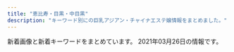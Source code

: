 ```yaml
---
title: "恵比寿・目黒・中目黒"
description: "キーワード別にの巨乳アジアン・チャイナエステ嬢情報をまとめました。"
---
```


新着画像と新着キーワードをまとめています。
2021年03月26日の情報です。

<DmmAffiliateIns />
<KeywordTable
  shops={
    [
    {
        "img_links": [],
        "keywords": {},
        "url": "http://onlyone.tyo.cm/",
        "name": "OnlyOne",
        "station": "JR\u76ee\u9ed2\u99c5\u897f\u53e3"
    },
    {
        "img_links": [
            "http://angel.jpn.cm/photos/sites/3/2019/12/2019122718552430.jpg",
            "http://angel.jpn.cm/images/mobile.jpg",
            "http://angel.jpn.cm/photos/sites/3/2016/08/staff28.jpg",
            "http://angel.jpn.cm/photos/sites/3/2016/08/staff3.jpg",
            "http://angel.jpn.cm/photos/sites/3/2021/02/2021022516024747.jpg",
            "http://angel.jpn.cm/photos/sites/3/2016/08/staff39.jpg",
            "http://angel.jpn.cm/images/s_pick.png",
            "http://angel.jpn.cm/photos/sites/3/2019/06/2019060510404179.jpg",
            "http://angel.jpn.cm/images/girl-z2.jpg",
            "http://angel.jpn.cm/photos/sites/3/2016/08/staff38.jpg",
            "http://angel.jpn.cm/photos/sites/3/2016/08/staff39a.jpg",
            "http://angel.jpn.cm/images/nbj3.jpg",
            "http://angel.jpn.cm/photos/sites/3/2016/10/staff01.jpg",
            "http://angel.jpn.cm/images/room3.jpg",
            "http://angel.jpn.cm/images/room1.jpg",
            "http://angel.jpn.cm/photos/sites/3/2019/10/2019100910242499.jpg",
            "http://angel.jpn.cm/images/s_link.png",
            "http://angel.jpn.cm/photos/sites/3/2019/12/2019122718552333.jpg",
            "http://angel.jpn.cm/photos/sites/3/2019/12/2019122718552413.jpg",
            "http://angel.jpn.cm/photos/sites/3/2016/08/staff11.jpg",
            "http://angel.jpn.cm/photos/sites/3/2016/09/staff40.jpg",
            "http://angel.jpn.cm/images/s_staff.png",
            "http://angel.jpn.cm/photos/sites/3/2016/08/staff28a.jpg",
            "http://angel.jpn.cm/photos/sites/3/2016/08/staff5.jpg",
            "http://angel.jpn.cm/photos/sites/3/2016/08/staff22.jpg",
            "http://angel.jpn.cm/photos/sites/3/2016/08/staff23a.jpg",
            "http://angel.jpn.cm/photos/sites/3/2020/06/2020061515170635.jpg",
            "http://angel.jpn.cm/images/girl-z1.jpg",
            "http://angel.jpn.cm/photos/sites/3/2016/08/staff24.jpg",
            "http://angel.jpn.cm/photos/sites/3/2016/08/staff7.jpg",
            "http://angel.jpn.cm/photos/sites/3/2019/11/201911181407260.jpg",
            "http://angel.jpn.cm/photos/sites/3/2016/08/staff5a.jpg",
            "http://angel.jpn.cm/images/top01.jpg",
            "http://angel.jpn.cm/photos/sites/3/2016/08/staff29.jpg",
            "http://angel.jpn.cm/photos/sites/3/2019/11/2019111814073465.jpg",
            "http://angel.jpn.cm/photos/sites/3/2016/09/72670992207769698.jpg",
            "http://angel.jpn.cm/photos/sites/3/2020/09/2020092511154515.jpg",
            "http://angel.jpn.cm/photos/sites/3/2016/08/staff3a.jpg",
            "http://angel.jpn.cm/photos/sites/3/2017/03/2.jpg",
            "http://angel.jpn.cm/photos/sites/3/2019/07/2019071213431954.jpg",
            "http://angel.jpn.cm/photos/sites/3/2016/08/staff35.jpg",
            "http://angel.jpn.cm/photos/sites/3/2018/06/2018061505064251.jpg",
            "http://angel.jpn.cm/photos/sites/3/2019/07/2019071016030711.jpg",
            "http://angel.jpn.cm/images/room6.jpg",
            "http://angel.jpn.cm/photos/sites/3/2021/02/2021021714005240.jpg",
            "http://angel.jpn.cm/photos/sites/3/2018/11/201811011331167.jpg",
            "http://angel.jpn.cm/photos/sites/3/2016/08/staff14a.jpg",
            "http://angel.jpn.cm/photos/sites/3/2016/08/staff36g.jpg",
            "http://angel.jpn.cm/photos/sites/3/2018/06/2018061505064271.jpg",
            "http://angel.jpn.cm/photos/sites/3/2016/08/staff8.jpg",
            "http://angel.jpn.cm/photos/sites/3/2019/06/201906051042276.jpg",
            "http://angel.jpn.cm/images/info.jpg",
            "http://angel.jpn.cm/photos/sites/3/2017/11/2017112010234266.jpg",
            "http://angel.jpn.cm/photos/sites/3/2016/10/staff41.jpg",
            "http://angel.jpn.cm/photos/sites/3/2016/08/staff21.jpg",
            "http://angel.jpn.cm/photos/sites/3/2016/08/staff23.jpg",
            "http://angel.jpn.cm/photos/sites/3/2016/08/staff25a.jpg",
            "http://angel.jpn.cm/images/top02.jpg",
            "http://angel.jpn.cm/images/s_news.png",
            "http://angel.jpn.cm/photos/sites/3/2016/08/staff4.jpg",
            "http://angel.jpn.cm/photos/sites/3/2016/08/staff2.jpg",
            "http://angel.jpn.cm/photos/sites/3/2017/11/201711280608539.jpg",
            "http://angel.jpn.cm/photos/sites/3/2017/05/8.jpg",
            "http://cdn.dino-es.com/images/logo/150x40DinoEs.png",
            "http://angel.jpn.cm/photos/sites/3/2017/04/1.jpg",
            "http://angel.jpn.cm/photos/sites/3/2016/08/staff25.jpg",
            "http://angel.jpn.cm/images/room7.jpg",
            "http://angel.jpn.cm/photos/sites/3/2016/09/staff40a.jpg",
            "http://angel.jpn.cm/photos/sites/3/2016/08/staff29a.jpg",
            "http://angel.jpn.cm/photos/sites/3/2016/08/staff14.jpg",
            "http://angel.jpn.cm/images/room5.jpg",
            "http://angel.jpn.cm/photos/sites/3/2018/06/2018062105525655.jpg",
            "http://angel.jpn.cm/photos/sites/3/2018/06/2018061601280885.jpg",
            "http://angel.jpn.cm/photos/sites/3/2016/08/staff36h.jpg",
            "http://angel.jpn.cm/photos/sites/3/2017/12/201712270537317.jpg",
            "http://angel.jpn.cm/images/room4.jpg",
            "http://angel.jpn.cm/photos/sites/3/2018/09/2018091001155585.jpg",
            "http://angel.jpn.cm/photos/sites/3/2016/08/staff4a.jpg",
            "http://angel.jpn.cm/images/s_mobile.png",
            "http://angel.jpn.cm/images/room2.jpg",
            "http://angel.jpn.cm/photos/sites/3/2017/01/1.jpg",
            "http://angel.jpn.cm/photos/sites/3/2016/08/staff37.jpg"
        ],
        "url": "http://angel.jpn.cm/",
        "name": "Angel-\u30a8\u30f3\u30b8\u30a7\u30eb-",
        "keywords": {
            "C": 27,
            "88": 3,
            "89": 2,
            "86": 5,
            "84": 3,
            "D": 18,
            "F": 1,
            "E": 2,
            "85": 4,
            "87": 1
        },
        "station": "JR\u76ee\u9ed2\u99c5\u6771\u53e3"
    },
    {
        "name": "\u30c8\u30f3\u30c8\u30f3",
        "keywords": {
            "D": 19,
            "86": 17,
            "E": 5,
            "85": 7,
            "83": 7,
            "C": 7
        },
        "img_links": [
            "http://hi-msg.com/tonton/images/sys1.jpg",
            "http://hi-msg.com/tonton/images/an_6_01.jpg",
            "http://hi-msg.com/tonton/images/an_5_02.jpg",
            "http://hi-msg.com/tonton/images/index-1.jpg",
            "http://hi-msg.com/tonton/images/slider/slide1.png",
            "http://hi-msg.com/tonton/images/an_1_01.jpg",
            "http://hi-msg.com/tonton/images/an_2_01.jpg",
            "http://hi-msg.com/tonton/images/staff_images/st2.jpg",
            "http://hi-msg.com/tonton/images/staff_images/st1.jpg",
            "http://hi-msg.com/tonton/images/an_3_01.jpg",
            "http://hi-msg.com/tonton/images/staff_images/st5.jpg",
            "http://hi-msg.com/tonton/images/slider/slide1s.png",
            "http://hi-msg.com/tonton/images/staff_images/st4.jpg",
            "http://hi-msg.com/tonton/images/an_5_01.jpg",
            "http://hi-msg.com/tonton/images/eve1.png",
            "http://hi-msg.com/tonton/images/slider/slide3.png",
            "http://hi-msg.com/tonton/images/staff_images/sl.png",
            "http://hi-msg.com/tonton/images/an_4_02.jpg",
            "http://hi-msg.com/tonton/images/an_4_01.jpg",
            "http://hi-msg.com/tonton/images/r4.jpg",
            "http://hi-msg.com/tonton/images/r3.jpg",
            "http://hi-msg.com/tonton/images/staff_images/st3.jpg",
            "http://hi-msg.com/tonton/images/fbb.jpg",
            "http://hi-msg.com/tonton/images/r1.jpg",
            "http://hi-msg.com/tonton/images/index_01.jpg",
            "http://hi-msg.com/tonton/images/slider/slide2s.png",
            "http://hi-msg.com/tonton/images/index-2.jpg",
            "http://hi-msg.com/tonton/images/an_2_02.jpg",
            "http://hi-msg.com/tonton/images/slider/slide2.png",
            "http://hi-msg.com/tonton/images/slider/slide3s.png",
            "http://hi-msg.com/tonton/images/r2.jpg",
            "http://hi-msg.com/tonton/images/qr.jpg",
            "http://hi-msg.com/tonton/images/an_3_02.jpg",
            "http://hi-msg.com/tonton/images/an_1_02.jpg",
            "http://hi-msg.com/tonton/images/an_6_02.jpg"
        ],
        "station": "JR\u6075\u6bd4\u5bff\u99c5\u897f\u53e3",
        "url": "http://hi-msg.com/tonton/"
    },
    {
        "url": "http://victoria.tyo.cm/",
        "img_links": [
            "http://victoria.tyo.cm/photos/sites/13/2019/02/2019022703022355.jpg",
            "http://victoria.tyo.cm/photos/sites/13/2018/12/2018122904422525.jpg",
            "http://victoria.tyo.cm/photos/sites/13/2020/01/2020011104241542.jpg",
            "http://victoria.tyo.cm/photos/sites/13/2019/12/2019120406433710.jpg",
            "http://victoria.tyo.cm/photos/sites/13/2020/02/202002030340133.jpg",
            "http://victoria.tyo.cm/photos/sites/13/2018/12/2018122701570643.jpg",
            "http://victoria.tyo.cm/photos/sites/13/2020/02/2020021307433041.jpg",
            "http://victoria.tyo.cm/images/room4.jpg",
            "http://victoria.tyo.cm/photos/sites/13/2019/04/2019040304024424.jpg",
            "http://victoria.tyo.cm/photos/sites/13/2019/10/2019100904083557.jpg",
            "http://victoria.tyo.cm/images/news.jpg",
            "http://victoria.tyo.cm/images/room1.jpg",
            "http://victoria.tyo.cm/photos/sites/13/2019/12/2019120106181894.jpg",
            "http://victoria.tyo.cm/photos/sites/13/2018/12/2018121502493847.jpg",
            "http://victoria.tyo.cm/images/room2.jpg",
            "http://victoria.tyo.cm/images/face.jpg",
            "http://victoria.tyo.cm/photos/sites/13/2019/06/2019061005275095.jpg",
            "http://victoria.tyo.cm/photos/sites/13/2020/10/2020100803550565.jpg",
            "http://victoria.tyo.cm/photos/sites/13/2020/01/2020011205500461.jpg",
            "http://victoria.tyo.cm/photos/sites/13/2019/12/2019120904521737.jpg",
            "http://victoria.tyo.cm/photos/sites/13/2019/01/2019011103510521.jpg",
            "http://victoria.tyo.cm/photos/sites/13/2019/12/2019120904521188.jpg",
            "http://victoria.tyo.cm/photos/sites/13/2020/01/2020012005552181.jpg",
            "http://victoria.tyo.cm/photos/sites/13/2020/02/2020020104570910.jpg",
            "http://victoria.tyo.cm/photos/sites/13/2019/01/2019012509534353.jpg",
            "http://victoria.tyo.cm/photos/sites/13/2019/01/2019012509505197.jpg",
            "http://victoria.tyo.cm/photos/sites/13/2019/01/2019012108071242.jpg",
            "http://victoria.tyo.cm/photos/sites/13/2019/01/2019010506292922.jpg",
            "http://victoria.tyo.cm/photos/sites/13/2021/02/2021021509575615.jpg",
            "http://victoria.tyo.cm/photos/sites/13/2018/12/2018121502493814.jpg",
            "http://victoria.tyo.cm/photos/sites/13/2019/08/2019080607062415.jpg",
            "http://victoria.tyo.cm/photos/sites/13/2019/05/201905100639429.jpg",
            "http://victoria.tyo.cm/images/pick.jpg",
            "http://victoria.tyo.cm/images/s_staff.png",
            "http://victoria.tyo.cm/photos/sites/13/2019/10/2019101403232834.jpg",
            "http://victoria.tyo.cm/photos/sites/13/2019/02/2019021407162693.jpg",
            "http://victoria.tyo.cm/photos/sites/13/2019/10/2019100904082968.jpg",
            "http://victoria.tyo.cm/photos/sites/13/2019/07/2019070206503156.jpg",
            "http://victoria.tyo.cm/images/top.jpg",
            "http://victoria.tyo.cm/photos/sites/13/2020/03/2020031904101259.jpg",
            "http://victoria.tyo.cm/photos/sites/13/2019/04/2019041807165826.jpg",
            "http://victoria.tyo.cm/photos/sites/13/2018/12/2018121502493879.jpg",
            "https://www.a-side.com/ad/koko/include/banner/koko_125x125.png",
            "http://victoria.tyo.cm/photos/sites/13/2018/12/2018121502493953.jpg",
            "http://victoria.tyo.cm/images/room3.jpg",
            "http://victoria.tyo.cm/photos/sites/13/2018/12/2018122701570616.jpg",
            "http://victoria.tyo.cm/images/mobile.jpg",
            "http://victoria.tyo.cm/photos/sites/13/2019/02/2019021206543056.jpg",
            "http://victoria.tyo.cm/photos/sites/13/2018/12/2018122904411765.jpg"
        ],
        "keywords": {
            "G": 1,
            "D": 15,
            "89": 1,
            "87": 3,
            "83": 7,
            "82": 2,
            "C": 7,
            "85": 5,
            "93": 1,
            "86": 8,
            "E": 3
        },
        "name": "Victoria\u30fb\u30d3\u30af\u30c8\u30ea\u30a2",
        "station": "JR\u76ee\u9ed2\u99c5\u6771\u53e3"
    },
    {
        "station": "\u4e2d\u76ee\u9ed2\u99c5\u897f\u53e3",
        "keywords": {
            "C": 1,
            "88": 1,
            "87": 4,
            "D": 5,
            "85": 1
        },
        "url": "http://nakamegurofun.com/",
        "name": "Flower \uff5e\u30d5\u30e9\u30ef\u30fc\uff5e",
        "img_links": [
            "http://nakamegurofun.com/files/0050964.jpg",
            "http://nakamegurofun.com/images/zi_staff.png",
            "http://nakamegurofun.com/files/006-020964.jpg",
            "http://nakamegurofun.com/files/002fa9d.jpg",
            "http://nakamegurofun.com/files/0030964.jpg",
            "http://nakamegurofun.com/images/s2.jpg",
            "http://nakamegurofun.com/files/0054f22.jpg",
            "http://nakamegurofun.com/files/005-030964.jpg",
            "http://nakamegurofun.com/images/shop/shop04.jpg",
            "http://nakamegurofun.com/files/0064f22.jpg",
            "http://nakamegurofun.com/images/shop/shop03.jpg",
            "http://nakamegurofun.com/files/007-030964.jpg",
            "http://nakamegurofun.com/images/s1.jpg",
            "http://nakamegurofun.com/files/006-030964.jpg",
            "http://nakamegurofun.com/files/0020964.jpg",
            "http://nakamegurofun.com/files/0084f22.jpg",
            "http://nakamegurofun.com/files/005-020964.jpg",
            "http://nakamegurofun.com/images/tel.png",
            "http://nakamegurofun.com/images/s5.jpg",
            "http://nakamegurofun.com/files/0034f22.jpg",
            "http://nakamegurofun.com/images/s4.jpg",
            "http://nakamegurofun.com/images/service91a6.png",
            "http://nakamegurofun.com/files/008-020964.jpg",
            "http://nakamegurofun.com/images/main_bottom.png",
            "http://nakamegurofun.com/files/003-020964.jpg",
            "http://nakamegurofun.com/files/008-030964.jpg",
            "http://nakamegurofun.com/files/007-020964.jpg",
            "http://nakamegurofun.com/images/xian.png",
            "http://nakamegurofun.com/images/shop/shop01.jpg",
            "http://nakamegurofun.com/files/0060964.jpg",
            "http://nakamegurofun.com/files/002-030964.jpg",
            "http://nakamegurofun.com/images/main_top.png",
            "http://nakamegurofun.com/files/008fa9d.jpg",
            "http://nakamegurofun.com/images/zi_massage.png",
            "http://nakamegurofun.com/files/0024f22.jpg",
            "http://nakamegurofun.com/files/003fa9d.jpg",
            "http://nakamegurofun.com/files/007fa9d.jpg",
            "http://nakamegurofun.com/files/006fa9d.jpg",
            "http://nakamegurofun.com/files/0070964.jpg",
            "http://nakamegurofun.com/images/infotiao1.jpg",
            "http://nakamegurofun.com/images/s3.jpg",
            "http://nakamegurofun.com/files/002-020964.jpg",
            "http://nakamegurofun.com/images/shop/shop02.jpg",
            "http://nakamegurofun.com/files/005fa9d.jpg",
            "http://nakamegurofun.com/files/003-030964.jpg",
            "http://nakamegurofun.com/files/0074f22.jpg",
            "http://nakamegurofun.com/files/0080964.jpg"
        ]
    },
    {
        "station": "JR\u6075\u6bd4\u5bff\u99c5\u897f\u53e3",
        "url": "http://www.himawari-aroma.xyz/",
        "img_links": [
            "http://www.himawari-aroma.xyz/images/shop/1.png",
            "http://www.himawari-aroma.xyz/images/staff/3/ami.png",
            "http://www.himawari-aroma.xyz/images/shop/4/1.jpg",
            "http://www.himawari-aroma.xyz/images/sys.jpg",
            "http://www.himawari-aroma.xyz/images/13.png",
            "http://www.himawari-aroma.xyz/images/psd/off.jpg",
            "http://www.himawari-aroma.xyz/images/staff/3/mayu.png",
            "http://www.himawari-aroma.xyz/images/shop/4/2.jpg"
        ],
        "name": "\u3072\u307e\u308f\u308a",
        "keywords": {}
    },
    {
        "station": "JR\u76ee\u9ed2\u99c5\u6771\u53e3",
        "keywords": {},
        "name": "\u30d0\u30d9\u30eb",
        "img_links": [
            "http://meguro-babel.com/girl/9.jpg",
            "http://meguro-babel.com/girl/4.jpg",
            "http://meguro-babel.com/images/img_1.jpg",
            "http://meguro-babel.com/girl/15.jpg",
            "http://meguro-babel.com/girl/6.jpg",
            "http://meguro-babel.com/images/room/photo04.jpg",
            "http://meguro-babel.com/topics/img/156-1.jpg",
            "http://meguro-babel.com/girl/1.jpg",
            "http://meguro-babel.com/girl/5.jpg",
            "http://meguro-babel.com/topics/img/145-1.jpg",
            "http://meguro-babel.com/girl/7.jpg",
            "http://meguro-babel.com/images/room/photo02.jpg",
            "http://meguro-babel.com/images/qr.jpg",
            "http://meguro-babel.com/topics/img/157-1.jpg",
            "http://meguro-babel.com/girl/11.jpg",
            "http://meguro-babel.com/girl/2.jpg",
            "http://meguro-babel.com/girl/10.jpg",
            "http://meguro-babel.com/girl/21.jpg",
            "http://meguro-babel.com/images/topimg4.jpg",
            "http://meguro-babel.com/girl/24.jpg",
            "http://meguro-babel.com/images/room/photo01.jpg",
            "http://meguro-babel.com/topics/img/155-1.jpg",
            "http://meguro-babel.com/girl/3.jpg",
            "http://meguro-babel.com/images/room/photo03.jpg",
            "http://meguro-babel.com/girl/19.jpg",
            "http://meguro-babel.com/girl/13.jpg",
            "http://meguro-babel.com/girl/8.jpg"
        ],
        "url": "http://meguro-babel.com/"
    },
    {
        "name": "\u7652\u3057\u5bb6",
        "img_links": [
            "http://www.oasis.esjoho.com/img/ttl_info.png",
            "http://www.oasis.esjoho.com/files/002-02.jpg",
            "http://www.oasis.esjoho.com/img/pickup.jpg",
            "http://www.oasis.esjoho.com/files/005.jpg",
            "http://www.oasis.esjoho.com/img/btn_side_mobile.jpg",
            "http://www.oasis.esjoho.com/files/001.jpg",
            "http://www.oasis.esjoho.com/files/002.jpg",
            "http://www.oasis.esjoho.com/img/btn_blog.png",
            "http://www.oasis.esjoho.com/img/ttl_news.png",
            "http://www.oasis.esjoho.com/files/004.jpg",
            "http://www.oasis.esjoho.com/img/goback.jpg",
            "http://www.oasis.esjoho.com/files/004-02.jpg",
            "http://www.oasis.esjoho.com/files/001-02.jpg",
            "http://www.oasis.esjoho.com/files/005-02.jpg",
            "http://www.oasis.esjoho.com/img/tel.png"
        ],
        "station": "\u897f\u5c0f\u5c71\u99c5",
        "url": "http://www.oasis.esjoho.com/",
        "keywords": {
            "87": 4,
            "D": 6,
            "C": 14,
            "86": 2,
            "85": 2
        }
    },
    {
        "url": "http://fiji-resort.ests.jp/",
        "img_links": [],
        "name": "\u30d5\u30a3\u30b8\u30fc\u30ea\u30be\u30fc\u30c8",
        "keywords": {},
        "station": "\u4e2d\u76ee\u9ed2\u99c5\u897f\u53e3"
    },
    {
        "keywords": {
            "D": 14,
            "C": 29
        },
        "url": "http://with-you.tyo.cm",
        "name": "With you\u30fb\u30a6\u30a3\u30ba\u30e6\u30fc",
        "station": "JR\u76ee\u9ed2\u99c5\u6771\u53e3",
        "img_links": [
            "http://with-you.tyo.cm/photos/sites/6/2019/11/2019112214502832.jpg",
            "http://with-you.tyo.cm/photos/sites/6/2019/11/2019112916075124.jpg",
            "http://with-you.tyo.cm/photos/sites/6/2019/06/2019060510455732.jpg",
            "http://with-you.tyo.cm/photos/sites/6/2019/11/2019110107573374.jpg",
            "http://with-you.tyo.cm/photos/sites/6/2019/11/2019110108002447.jpg",
            "http://with-you.tyo.cm/images/top.png",
            "http://with-you.tyo.cm/photos/sites/6/2021/02/2021022216380216.jpg",
            "http://with-you.tyo.cm/photos/sites/6/2020/06/2020061515330329.jpg",
            "http://with-you.tyo.cm/photos/sites/6/2019/11/2019110606012817.jpg",
            "http://with-you.tyo.cm/photos/sites/6/2019/12/2019121914290846.jpg",
            "http://with-you.tyo.cm/photos/sites/6/2019/11/2019110107572662.jpg",
            "http://with-you.tyo.cm/photos/sites/6/2020/03/2020032714573892.jpg",
            "http://with-you.tyo.cm/photos/sites/6/2019/02/2019021816145119.jpg",
            "http://with-you.tyo.cm/images/s_pick.jpg",
            "http://with-you.tyo.cm/photos/sites/6/2019/02/2019021818395644.jpg",
            "http://with-you.tyo.cm/photos/sites/6/2019/10/2019102716505124.jpg",
            "http://with-you.tyo.cm/photos/sites/6/2020/03/2020032714542799.jpg",
            "http://with-you.tyo.cm/photos/sites/6/2019/11/2019111915264240.jpg",
            "http://with-you.tyo.cm/photos/sites/6/2019/11/2019112916075813.jpg",
            "http://with-you.tyo.cm/photos/sites/6/2019/10/2019102716505281.jpg",
            "http://with-you.tyo.cm/photos/sites/6/2019/02/2019021816155116.jpg",
            "http://with-you.tyo.cm/images/s_news.jpg",
            "http://with-you.tyo.cm/photos/sites/6/2020/06/2020061515324852.jpg",
            "http://with-you.tyo.cm/photos/sites/6/2019/11/2019110806175615.jpg",
            "http://with-you.tyo.cm/images/s_link.jpg",
            "http://with-you.tyo.cm/photos/sites/6/2019/03/2019030615474648.jpg",
            "http://with-you.tyo.cm/photos/sites/6/2019/12/2019121017051597.jpg",
            "http://with-you.tyo.cm/photos/sites/6/2020/09/2020092511214697.jpg",
            "http://with-you.tyo.cm/photos/sites/6/2019/11/2019112916080552.jpg",
            "http://with-you.tyo.cm/photos/sites/6/2019/11/2019112214503286.jpg",
            "http://with-you.tyo.cm/photos/sites/6/2019/02/2019021818404723.jpg",
            "http://with-you.tyo.cm/photos/sites/6/2019/11/2019112517121980.jpg",
            "http://with-you.tyo.cm/photos/sites/6/2019/11/2019111915264046.jpg",
            "http://with-you.tyo.cm/photos/sites/6/2019/11/2019110806175734.jpg",
            "http://with-you.tyo.cm/images/s_recuit.jpg",
            "http://with-you.tyo.cm/images/s_staff.jpg",
            "http://with-you.tyo.cm/photos/sites/6/2019/11/2019110108001772.jpg",
            "http://with-you.tyo.cm/photos/sites/6/2019/12/2019121914290210.jpg",
            "http://with-you.tyo.cm/photos/sites/6/2019/11/2019112517122617.jpg"
        ]
    },
    {
        "station": "JR\u76ee\u9ed2\u99c5\u6771\u53e3",
        "name": "RelaCute \u30ea\u30e9\u30ad\u30e5\u30fc\u30c8",
        "url": "http://relacute.tyo.cm/",
        "keywords": {},
        "img_links": []
    },
    {
        "url": "http://kaizokusen.jpn.mn/",
        "img_links": [
            "http://kaizokusen.jpn.mn/photos/sites/31/2020/06/2020062208015349.jpg",
            "http://kaizokusen.jpn.mn/photos/sites/31/2020/04/2020042207290081.jpg",
            "http://kaizokusen.jpn.mn/images/news_bj1.jpg",
            "http://kaizokusen.jpn.mn/photos/sites/31/2019/05/2019051702252726.jpg",
            "http://kaizokusen.jpn.mn/photos/sites/31/2019/02/2019021410470448.jpg",
            "http://kaizokusen.jpn.mn/images/s_contact.jpg",
            "http://kaizokusen.jpn.mn/photos/sites/31/2020/06/2020061305220545.jpg",
            "http://kaizokusen.jpn.mn/photos/sites/31/2020/01/2020011609085443.jpg",
            "http://kaizokusen.jpn.mn/photos/sites/31/2019/03/2019032710574970.jpg",
            "http://kaizokusen.jpn.mn/photos/sites/31/2019/11/2019112102290816.jpg",
            "http://kaizokusen.jpn.mn/photos/sites/31/2019/12/2019121904244431.jpg",
            "http://kaizokusen.jpn.mn/photos/sites/31/2019/11/2019111410352979.jpg",
            "http://kaizokusen.jpn.mn/photos/sites/31/2019/02/2019022801560094.jpg",
            "http://kaizokusen.jpn.mn/photos/sites/31/2020/05/2020051510144982.jpg",
            "http://kaizokusen.jpn.mn/images/top.jpg",
            "http://kaizokusen.jpn.mn/photos/sites/31/2019/03/2019032601332117.jpg",
            "http://kaizokusen.jpn.mn/images/s_pick.png",
            "http://kaizokusen.jpn.mn/photos/sites/31/2020/03/2020030801205388.jpg",
            "http://kaizokusen.jpn.mn/photos/sites/31/2020/02/2020022107354732.jpg",
            "http://kaizokusen.jpn.mn/photos/sites/31/2019/11/2019111401215721.jpg",
            "http://kaizokusen.jpn.mn/images/news03.jpg",
            "http://kaizokusen.jpn.mn/images/headline.jpg",
            "http://kaizokusen.jpn.mn/photos/sites/31/2019/12/201912200917482.jpg",
            "http://kaizokusen.jpn.mn/photos/sites/31/2018/12/2018122706404758.jpg",
            "http://kaizokusen.jpn.mn/photos/sites/31/2019/06/2019060402255271.jpg",
            "http://kaizokusen.jpn.mn/photos/sites/31/2019/01/2019010309225534.jpg",
            "http://kaizokusen.jpn.mn/photos/sites/31/2018/07/2018070912312985.jpg",
            "http://kaizokusen.jpn.mn/photos/sites/31/2020/01/2020010602051995.jpg",
            "http://kaizokusen.jpn.mn/images/news04.jpg",
            "http://kaizokusen.jpn.mn/photos/sites/31/2019/04/2019040301572848.jpg",
            "http://kaizokusen.jpn.mn/images/s_staff.png",
            "http://kaizokusen.jpn.mn/photos/sites/31/2019/06/2019060402255852.jpg",
            "http://kaizokusen.jpn.mn/photos/sites/31/2020/06/2020061302013959.jpg",
            "http://kaizokusen.jpn.mn/images/s_news.jpg",
            "http://kaizokusen.jpn.mn/images/news_bj3.jpg",
            "http://kaizokusen.jpn.mn/photos/sites/31/2019/09/2019092905302643.jpg",
            "http://kaizokusen.jpn.mn/photos/sites/31/2020/08/2020080301195061.jpg",
            "http://kaizokusen.jpn.mn/photos/sites/31/2020/03/2020031402334084.jpg",
            "http://kaizokusen.jpn.mn/photos/sites/31/2020/12/2020120801390122.jpg",
            "http://kaizokusen.jpn.mn/photos/sites/31/2020/06/2020060409294464.jpg",
            "http://kaizokusen.jpn.mn/photos/sites/31/2019/06/2019061406003081.jpg",
            "http://kaizokusen.jpn.mn/photos/sites/31/2019/01/2019012803255272.jpg",
            "http://kaizokusen.jpn.mn/photos/sites/31/2020/11/2020112103070699.jpg",
            "http://kaizokusen.jpn.mn/photos/sites/31/2020/02/202002070127147.jpg",
            "http://kaizokusen.jpn.mn/photos/sites/31/2019/01/201901130238317.jpg",
            "http://kaizokusen.jpn.mn/photos/sites/31/2021/03/202103220145503.jpg",
            "http://kaizokusen.jpn.mn/photos/sites/31/2020/08/2020082411195272.jpg",
            "http://kaizokusen.jpn.mn/images/mobile.jpg",
            "http://kaizokusen.jpn.mn/images/end.png",
            "http://kaizokusen.jpn.mn/photos/sites/31/2019/09/2019091102140786.jpg",
            "http://kaizokusen.jpn.mn/photos/sites/31/2019/12/2019122806012497.jpg",
            "http://kaizokusen.jpn.mn/photos/sites/31/2018/12/2018121710580889.jpg"
        ],
        "keywords": {
            "E": 25,
            "88": 8,
            "87": 29,
            "86": 25,
            "D": 69,
            "85": 26,
            "C": 32,
            "83": 7,
            "84": 2
        },
        "name": "\u6d77\u8cca\u8239",
        "station": "\u4e2d\u76ee\u9ed2\u99c5\u5357\u6539\u672d\u897f\u53e3"
    },
    {
        "keywords": {
            "E": 13,
            "D": 40,
            "85": 5,
            "86": 38,
            "88": 7,
            "C": 7,
            "87": 3
        },
        "name": "\u307f\u3086\u304d",
        "img_links": [
            "http://iyashi-kokoro.info/i/img/st62.jpg",
            "http://iyashi-kokoro.info/i/img/st56.jpg",
            "http://iyashi-kokoro.info/img/s59.jpg",
            "http://iyashi-kokoro.info/img/st29.jpg",
            "http://iyashi-kokoro.info/img/st54.jpg",
            "http://iyashi-kokoro.info/img/st46.jpg",
            "http://iyashi-kokoro.info/i/img/st54.jpg",
            "http://iyashi-kokoro.info/img/botton.jpg",
            "http://iyashi-kokoro.info/i/img/st44.jpg",
            "http://iyashi-kokoro.info/img/s18.jpg",
            "http://iyashi-kokoro.info/i/img/st49.jpg",
            "http://iyashi-kokoro.info/img/s64.jpg",
            "http://iyashi-kokoro.info/img/st53.jpg",
            "http://iyashi-kokoro.info/img/st49.jpg",
            "http://iyashi-kokoro.info/img/s56.jpg",
            "http://iyashi-kokoro.info/img/s61.jpg",
            "http://iyashi-kokoro.info/img/st62.jpg",
            "http://iyashi-kokoro.info/img/st20.jpg",
            "http://iyashi-kokoro.info/i/img/st39.jpg",
            "http://iyashi-kokoro.info/i/img/st61.jpg",
            "http://iyashi-kokoro.info/img/st55.jpg",
            "http://iyashi-kokoro.info/i/img/st20.jpg",
            "http://iyashi-kokoro.info/img/st60.jpg",
            "http://iyashi-kokoro.info/i/img/st64.jpg",
            "http://iyashi-kokoro.info/i/img/st65.jpg",
            "http://iyashi-kokoro.info/img/st52.jpg",
            "http://iyashi-kokoro.info/i/img/st58.jpg",
            "http://iyashi-kokoro.info/img/st39.jpg",
            "http://iyashi-kokoro.info/img/st64.jpg",
            "http://iyashi-kokoro.info/img/s57.jpg",
            "http://iyashi-kokoro.info/img/st41.jpg",
            "http://iyashi-kokoro.info/img/s65.jpg",
            "http://iyashi-kokoro.info/i/img/st43.jpg",
            "http://iyashi-kokoro.info/i/img/st40.jpg",
            "http://iyashi-kokoro.info/i/img/st32.jpg",
            "http://iyashi-kokoro.info/img/mo.png",
            "http://iyashi-kokoro.info/i/img/r2.jpg",
            "http://iyashi-kokoro.info/img/st51.jpg",
            "http://iyashi-kokoro.info/i/img/s4.jpg",
            "http://iyashi-kokoro.info/i/img/s2.jpg",
            "http://iyashi-kokoro.info/i/img/st53.jpg",
            "http://iyashi-kokoro.info/img/st63.jpg",
            "http://iyashi-kokoro.info/i/img/st63.jpg",
            "http://iyashi-kokoro.info/i/img/r5.jpg",
            "http://iyashi-kokoro.info/i/img/st41.jpg",
            "http://iyashi-kokoro.info/img/st56.jpg",
            "http://iyashi-kokoro.info/i/img/r4.jpg",
            "http://iyashi-kokoro.info/i/img/r3.jpg",
            "http://iyashi-kokoro.info/img/s60.jpg",
            "http://iyashi-kokoro.info/img/st59.jpg",
            "http://iyashi-kokoro.info/i/img/st60.jpg",
            "http://iyashi-kokoro.info/img/s55.jpg",
            "http://iyashi-kokoro.info/img/st44.jpg",
            "http://iyashi-kokoro.info/img/st61.jpg",
            "http://iyashi-kokoro.info/img/st65.jpg",
            "http://iyashi-kokoro.info/img/s58.jpg",
            "http://iyashi-kokoro.info/img/st58.jpg",
            "http://iyashi-kokoro.info/img/s62.jpg",
            "http://iyashi-kokoro.info/img/st50.jpg",
            "http://iyashi-kokoro.info/img/st43.jpg",
            "http://iyashi-kokoro.info/i/img/st51.jpg",
            "http://iyashi-kokoro.info/i/img/st59.jpg",
            "http://iyashi-kokoro.info/img/st42.jpg",
            "http://iyashi-kokoro.info/i/img/r6.jpg",
            "http://iyashi-kokoro.info/img/s54.jpg",
            "http://iyashi-kokoro.info/i/img/s3.jpg",
            "http://iyashi-kokoro.info/img/fla.jpg",
            "http://iyashi-kokoro.info/i/img/r1.jpg",
            "http://iyashi-kokoro.info/img/st57.jpg",
            "http://iyashi-kokoro.info/i/img/s1.jpg",
            "http://iyashi-kokoro.info/i/img/st42.jpg",
            "http://iyashi-kokoro.info/img/cam.jpg",
            "http://iyashi-kokoro.info/img/s63.jpg",
            "http://iyashi-kokoro.info/i/img/st57.jpg",
            "http://iyashi-kokoro.info/img/st40.jpg",
            "http://iyashi-kokoro.info/i/img/st29.jpg",
            "http://iyashi-kokoro.info/i/img/st50.jpg",
            "http://iyashi-kokoro.info/i/img/st52.jpg",
            "http://iyashi-kokoro.info/img/st32.jpg",
            "http://iyashi-kokoro.info/i/img/st55.jpg"
        ],
        "url": "http://iyashi-kokoro.info/",
        "station": "JR\u76ee\u9ed2\u99c5\u6771\u53e3"
    },
    {
        "name": "\u7f8e\u9b54\u5973",
        "keywords": {
            "C": 13,
            "88": 2,
            "86": 12,
            "E": 2,
            "85": 13,
            "D": 24,
            "87": 12
        },
        "station": "JR\u6075\u6bd4\u5bff\u99c5\u897f\u53e3",
        "img_links": [
            "http://bimajo-massage.work/img/sta6.jpg",
            "http://bimajo-massage.work/sp/img/tit.jpg",
            "http://bimajo-massage.work/sp/img/time.jpg",
            "http://bimajo-massage.work/sp/img/acc2.jpg",
            "http://bimajo-massage.work/sp/img/t-r.jpg",
            "http://bimajo-massage.work/sp/img/sys.jpg",
            "http://bimajo-massage.work/sp/img/botton.jpg",
            "http://bimajo-massage.work/img/mo.png",
            "http://bimajo-massage.work/img/bottom.png",
            "http://bimajo-massage.work/img/body-.png",
            "http://bimajo-massage.work/img/pic.png",
            "http://bimajo-massage.work/sp/img/t-t.jpg",
            "http://bimajo-massage.work/sp/img/pic.jpg",
            "http://bimajo-massage.work/img/sta5.jpg",
            "http://bimajo-massage.work/sp/img/p-6.jpg",
            "http://bimajo-massage.work/sp/img/acc1.jpg",
            "http://bimajo-massage.work/sp/img/pc.jpg",
            "http://bimajo-massage.work/img/sta7.jpg",
            "http://bimajo-massage.work/sp/img/info.jpg",
            "http://bimajo-massage.work/img/st5.jpg",
            "http://bimajo-massage.work/img/xmas.png",
            "http://bimajo-massage.work/sp/img/t-s.jpg",
            "http://bimajo-massage.work/sp/img/p-5.jpg",
            "http://bimajo-massage.work/img/st7.jpg",
            "http://bimajo-massage.work/img/acc1.jpg",
            "http://bimajo-massage.work/sp/img/p-7.jpg",
            "http://bimajo-massage.work/sp/img/tel.jpg",
            "http://bimajo-massage.work/sp/img/cam.jpg",
            "http://bimajo-massage.work/sp/img/st6.jpg",
            "http://bimajo-massage.work/sp/img/st1.jpg",
            "http://bimajo-massage.work/img/acc2.jpg",
            "http://bimajo-massage.work/sp/img/st5.jpg",
            "http://bimajo-massage.work/img/st6.jpg",
            "http://bimajo-massage.work/img/st1.jpg",
            "http://bimajo-massage.work/sp/img/st7.jpg",
            "http://bimajo-massage.work/sp/img/add.jpg",
            "http://bimajo-massage.work/img/sta1.jpg",
            "http://bimajo-massage.work/sp/img/t-a.jpg",
            "http://bimajo-massage.work/sp/img/t-o.jpg"
        ],
        "url": "http://bimajo-massage.work/"
    },
    {
        "img_links": [
            "http://kintsuki.este88.com/gals/yuyu1.jpg",
            "http://kintsuki.este88.com/images/r02.jpg",
            "http://kintsuki.este88.com/gals/rina1.jpg",
            "http://kintsuki.este88.com/gals/kana1.jpg",
            "http://kintsuki.este88.com/images/r01.jpg",
            "http://kintsuki.este88.com/images/ph1.jpg",
            "http://kintsuki.este88.com/gals/kaori1.jpg",
            "http://kintsuki.este88.com/images/r04.jpg",
            "http://kintsuki.este88.com/gals/momo1.jpg",
            "http://kintsuki.este88.com/gals/mika1.jpg",
            "http://kintsuki.este88.com/gals/koyuki1.jpg",
            "http://kintsuki.este88.com/gals/rei1.jpg",
            "http://kintsuki.este88.com/gals/kixyoko1.jpg"
        ],
        "keywords": {},
        "station": "JR\u76ee\u9ed2\u99c5\u6771\u53e3",
        "name": "\u91d1\u306e\u6708",
        "url": "http://kintsuki.este88.com/"
    }
]
}
/>
<DmmAffiliateScript />
